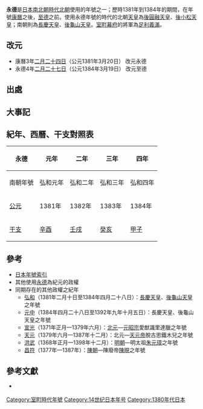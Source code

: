 {{japanese|japanese=永徳|kana=えいとく|romaji=Eitoku}}

'''永德'''是[[日本|日本]][[南北朝時代_(日本)|南北朝時代]][[持明院統|北朝]]使用的年號之一；歷時1381年到1384年的期間，在年號[[康曆|康曆]]之後，[[至德_(日本)|至德]]之前。使用永德年號的時代的北朝[[天皇|天皇]]為[[後圓融天皇|後圓融天皇]]、[[後小松天皇|後小松天皇]]；南朝則為[[長慶天皇|長慶天皇]]、[[後龜山天皇|後龜山天皇]]。[[室町幕府|室町幕府]]的將軍為[[足利義滿|足利義滿]]。

==改元==
*康曆3年[[二月二十四日|二月二十四日]]（公元1381年3月20日） 改元永德
*永德4年[[二月二十七日|二月二十七日]]（公元1384年3月19日） 改元至德

==出處==

==大事記==

==紀年、西曆、干支對照表==
{| class="wikitable"  style="text-align:center;"
!永德!!元年!!二年!!三年!!四年
|-
|南朝年號||弘和元年||弘和二年||弘和三年||弘和四年
|-
|[[公元|公元]]||1381年||1382年||1383年||1384年
|-
|[[干支|干支]]||[[辛酉|辛酉]]||[[壬戌|壬戌]]||[[癸亥|癸亥]]||[[甲子|甲子]]
|}

==參考==
*[[日本年號索引|日本年號索引]]
*其他使用[[永德|永德]]為紀元的政權
*同期存在的其他政權之紀年
**[[弘和|弘和]]（1381年二月十日至1384年四月二十八日）：[[長慶天皇|長慶天皇]]、[[後龜山天皇|後龜山天皇]]之年號
**[[元中|元中]]（1384年四月二十八日至1392年九年十月五日）：長慶天皇、後龜山天皇之年號
**[[宣光_(元昭宗)|宣光]]（1371年正月—1379年六月）：[[北元|北元]]—[[元昭宗|元昭宗]]愛猷識里達臘之年號
**[[天元_(天元帝)|天元]]（1379年六月—1387年十二月）：北元—[[天元帝|天元帝]]脫古思鐵木兒之年號
**[[洪武|洪武]]（1368年正月—1398年十二月）：[[明朝|明朝]]—明太祖[[朱元璋|朱元璋]]之年號
**[[昌符|昌符]]（1377年—1387年）：[[陳朝_(越南)|陳朝]]—陳廢帝[[陳晛|陳晛]]之年號

==參考文獻==
*{{Cite book zh| author =鄧洪波| title =東亞歷史年表| format =pdf| url =http://www.eastasia.ntu.edu.tw/chinese/05_a04.htm| date =2005年3月| publisher =國立臺灣大學東亞經典與文化研究計劃| location =臺北| id =ISBN 986-00-0518-4| 9 =| access-date =2008-04-01| archive-date =2007-08-25| archive-url =https://web.archive.org/web/20070825002742/http://www.eastasia.ntu.edu.tw/chinese/05_a04.htm| dead-url =yes}} {{zh}}
{{年號|[[康曆|康曆]]|日本年號|[[至德_(後小松天皇)|至德]]}}
{{日本元號}}
{{DEFAULTSORT:Eitoku}}
[[Category:室町時代年號|Category:室町時代年號]]
[[Category:14世纪日本年号|Category:14世纪日本年号]]
[[Category:1380年代日本|Category:1380年代日本]]